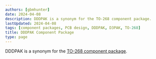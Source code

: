 ```yaml
---
authors: [gbmhunter]
date: 2024-04-08
description: DDDPAK is a synonym for the TO-268 component package.
lastUpdated: 2024-04-08
tags: [component packages, PCB design, DDDPAK, D3PAK, TO-268]
title: DDDPAK Component Package
type: page
---
```


DDDPAK is a synonym for the [TO-268 component package](/pcb-design/component-packages/to-268-component-package/).

